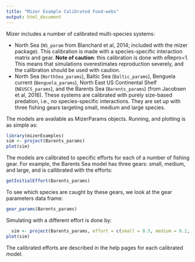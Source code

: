```yaml
---
title: "Mizer Example Calibrated Food-webs"
output: html_document
---
```


Mizer includes a number of calibrated multi-species systems:

 * North Sea (`NS_param` from Blanchard et al, 2014; included with the mizer package). This calibration is made with a species-specific interaction matrix and gear. **Note of caution**: this calibration is done with eRepro=1.  This means that simulations overestimates reproduction severely, and the calibration should be used with caution.
 * North Sea (`NorthSea_params`), Baltic Sea (`Baltic_params`), Benguela current (`Benguela_params`), North East US Continental Shelf (`NEUSCS_params`), and the Barents Sea (`Barents_params`) (from Jacobsen et al, 2016). These systems are calibrated with purely size-based predation, i.e., no species-specific interactions. They are set up with three fishing gears targeting small, medium and large species. 

The models are available as MizerParams objects. Running, and plotting is as simple as:

```r
library(mizerExamples)
sim <- project(Barents_params)
plot(sim)
```

The models are calibrated to specific efforts for each of a number of fishing
gear. For example, the Barents Sea model has three gears: small, medium, and
large, and is callibrated with the efforts:
```r
getInitialEffort(Barents_params)
```

To see which species are caught by these gears, we look at the gear parameters
data frame:
```r
gear_params(Barents_params)
```

Simulating with a different effort is done by:
```r
  sim <- project(Barents_params, effort = c(small = 0.5, medium = 0.2, large = 0.5))
plot(sim)
```

The calibrated efforts are described in the help pages for each calibrated model.

